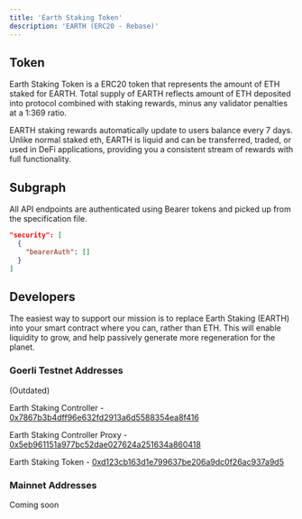 ```yaml
---
title: 'Earth Staking Token'
description: 'EARTH (ERC20 - Rebase)'
---
```


## Token

Earth Staking Token is a ERC20 token that represents the amount of ETH staked for EARTH. Total supply of EARTH reflects amount of ETH deposited into protocol combined with staking rewards, minus any validator penalties at a 1:369 ratio.

EARTH staking rewards automatically update to users balance every 7 days. Unlike normal staked eth, EARTH is liquid and can be transferred, traded, or used in DeFi applications, providing you a consistent stream of rewards with full functionality.
## Subgraph

All API endpoints are authenticated using Bearer tokens and picked up from the specification file.

```json
"security": [
  {
    "bearerAuth": []
  }
]
```

## Developers

The easiest way to support our mission is to replace Earth Staking (EARTH) into your smart contract where you can, rather than ETH. This will enable liquidity to grow, and help passively generate more regeneration for the planet.

### Goerli Testnet Addresses

(Outdated)

Earth Staking Controller - [0x7867b3b4dff96e632fd2913a6d5588354ea8f416](https://holesky.etherscan.io/address/0x7867b3b4dff96e632fd2913a6d5588354ea8f416)

Earth Staking Controller Proxy - [0x5eb961151a977bc52dae027624a251634a860418](https://holesky.etherscan.io/address/0x5eb961151a977bc52dae027624a251634a860418)

Earth Staking Token - [0xd123cb163d1e799637be206a9dc0f26ac937a9d5](https://holesky.etherscan.io/address/0xd123cb163d1e799637be206a9dc0f26ac937a9d5)

### Mainnet Addresses

Coming soon